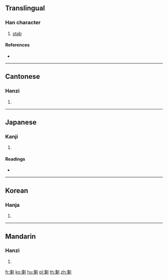 {{character info/new}}
==Translingual==

===Han character===
{{Han char|rn=18|rad=刀|as=08|sn=10|four=52000|canj=JNLN|ids=⿰事刂}}

# [[stab]]

====References====
* {{Han ref|kx=0141.100|dkj=02041|dj=0320.160|hdz=10343.160|uh=525A|ud=21082|bh=D0E7|bd=53479}}

----

==Cantonese==

===Hanzi===
{{yue-hanzi|jyut=|y=si6}}

# {{defn|lang=yue|sort=刀08}}

----

==Japanese==

===Kanji===
{{ja-kanji|grade=|rs=刀08}}

# {{defn|lang=ja|sort=刀08}}

====Readings====
* {{ja-readings|on=[[し]] (shi)|kun=[[さす]] (sasu), [[さしこむ]] (sashikomu), [[おく]] (oku)}}

----

==Korean==

===Hanja===
{{ko-hanja|hangeul=사|rv=sa|mr=sa}}

# {{defn|lang=ko|sort=刀08}}

----

==Mandarin==

===Hanzi===
{{cmn-hanzi|pin=[[bāo]] ([[bao1]]), [[bō]] ([[bo1]]), [[zì]] ([[zi4]])|wg=pao<sup>1</sup>, po<sup>1</sup>, tzu<sup>4</sup>}}

# {{defn|lang=cmn|sort=刀08}}

[[fr:剚]]
[[ko:剚]]
[[hu:剚]]
[[pl:剚]]
[[th:剚]]
[[zh:剚]]